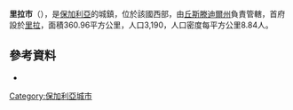 '''里拉市'''（{{lang-bg|Рила}}），是[[保加利亞|保加利亞]]的城鎮，位於該國西部，由[[丘斯滕迪爾州|丘斯滕迪爾州]]負責管轄，首府設於[[里拉_(保加利亞)|里拉]]，面積360.96平方公里，人口3,190，人口密度每平方公里8.84人。

==參考資料==
*{{cite web
| url = http://grao.bg/tna/tab02.txt
| title = Population table by permanent and present address
| publisher = Head Direction of Residential Registration and Administrative Service
| language = bg
| accessdate = 2009-09-15
| archive-date = 2016-03-15
| archive-url = https://web.archive.org/web/20160315231858/http://www.grao.bg/tna/tab02.txt
| dead-url = no
}}

{{Coord|42|8|N|23|8|E|region:BG|display=title}}

{{Bulgaria-geo-stub}}
[[Category:保加利亞城市|Category:保加利亞城市]]